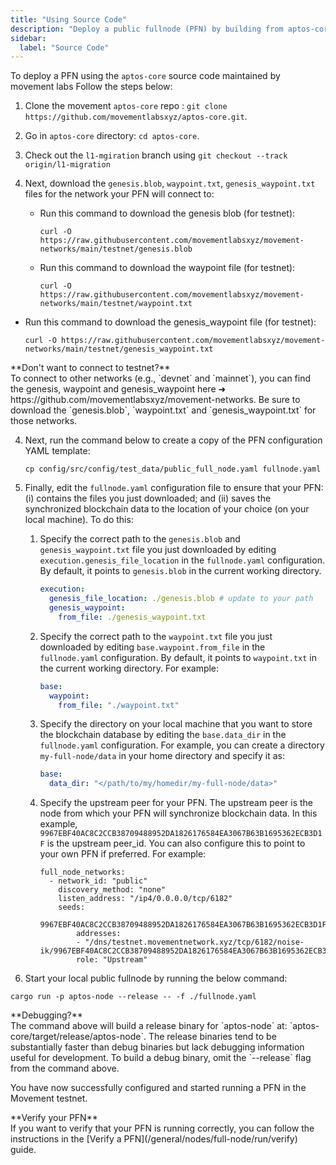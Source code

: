 ```yaml
---
title: "Using Source Code"
description: "Deploy a public fullnode (PFN) by building from aptos-core source code with complete configuration and setup instructions."
sidebar:
  label: "Source Code"
---
```


To deploy a PFN using the `aptos-core` source code maintained by movement labs
Follow the steps below:

1. Clone the movement  `aptos-core` repo : `git clone https://github.com/movementlabsxyz/aptos-core.git`.

1. Go in `aptos-core` directory: `cd aptos-core`.

2. Check out the `l1-mgiration` branch using `git checkout --track origin/l1-migration`

3. Next, download the `genesis.blob`, `waypoint.txt`, `genesis_waypoint.txt` files for the network your PFN will connect to:

   - Run this command to download the genesis blob (for testnet):
     ```shellscript filename="Terminal"
     curl -O https://raw.githubusercontent.com/movementlabsxyz/movement-networks/main/testnet/genesis.blob
     ```

   - Run this command to download the waypoint file (for testnet):
     ```shellscript filename="Terminal"
     curl -O https://raw.githubusercontent.com/movementlabsxyz/movement-networks/main/testnet/waypoint.txt
     ```

  - Run this command to download the genesis_waypoint file (for testnet):
     ```shellscript filename="Terminal"
     curl -O https://raw.githubusercontent.com/movementlabsxyz/movement-networks/main/testnet/genesis_waypoint.txt
     ```
   <Callout type="warning">
   **Don't want to connect to testnet?**<br />
   To connect to other networks (e.g., `devnet` and `mainnet`), you can find the genesis, waypoint and genesis_waypoint here ➜ https://github.com/movementlabsxyz/movement-networks.
   Be sure to download the `genesis.blob`, `waypoint.txt` and `genesis_waypoint.txt` for those networks.
   </Callout>

4. Next, run the command below to create a copy of the PFN configuration YAML template:
   ```shellscript filename="Terminal"
   cp config/src/config/test_data/public_full_node.yaml fullnode.yaml
   ```

5. Finally, edit the `fullnode.yaml` configuration file to ensure that your PFN: (i) contains the files you just downloaded; and (ii) saves the synchronized blockchain data to the location of your
   choice (on your local machine). To do this:

   1. Specify the correct path to the `genesis.blob` and `genesis_waypoint.txt` file you just downloaded by editing `execution.genesis_file_location` in the `fullnode.yaml` configuration. By default, it points to `genesis.blob` in the current working directory.
      ```yaml filename="fullnode.yaml"
      execution:
        genesis_file_location: ./genesis.blob # update to your path
        genesis_waypoint: 
          from_file: ./genesis_waypoint.txt
      ```
   2. Specify the correct path to the `waypoint.txt` file you just downloaded by editing `base.waypoint.from_file` in the `fullnode.yaml` configuration. By default, it points to `waypoint.txt` in the current working directory. For example:
      ```yaml filename="fullnode.yaml"
      base:
        waypoint:
          from_file: "./waypoint.txt"

   3. Specify the directory on your local machine that you want to store the blockchain database by editing the `base.data_dir` in the `fullnode.yaml` configuration. For example, you can create a directory `my-full-node/data` in your home directory and specify it as:
      ```yaml filename="fullnode.yaml"
      base:
        data_dir: "</path/to/my/homedir/my-full-node/data>"
      ```
   4. Specify the upstream peer for your PFN. The upstream peer is the node from which your PFN will synchronize blockchain data. In this example, `9967EBF40AC8C2CCB38709488952DA1826176584EA3067B63B1695362ECB3D1F` is the upstream peer_id. You can also configure this to point to your own PFN if preferred. For example:
      ```
      full_node_networks:
        - network_id: "public"
          discovery_method: "none"
          listen_address: "/ip4/0.0.0.0/tcp/6182"
          seeds:
            9967EBF40AC8C2CCB38709488952DA1826176584EA3067B63B1695362ECB3D1F:
              addresses:
              - "/dns/testnet.movementnetwork.xyz/tcp/6182/noise-ik/9967EBF40AC8C2CCB38709488952DA1826176584EA3067B63B1695362ECB3D1F/handshake/0"
              role: "Upstream"
      ``` 

6. Start your local public fullnode by running the below command:

```shellscript filename="Terminal"
cargo run -p aptos-node --release -- -f ./fullnode.yaml
```

<Callout type="info">
**Debugging?**<br />
The command above will build a release binary for `aptos-node` at: `aptos-core/target/release/aptos-node`. The release
binaries tend to be substantially faster than debug binaries but lack debugging information useful for development.
To build a debug binary, omit the `--release` flag from the command above.
</Callout>

You have now successfully configured and started running a PFN in the Movement testnet.

<Callout type="info">
**Verify your PFN**<br />
If you want to verify that your PFN is running correctly, you can follow the instructions in the [Verify a PFN](/general/nodes/full-node/run/verify) guide.
</Callout>
